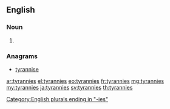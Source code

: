 ==English==

===Noun===
{{head|en|plural}}

# {{plural of|tyranny|lang=en}}

===Anagrams===
* [[tyrannise#English|tyrannise]]

[[Category:English plurals ending in "-ies"]]

[[ar:tyrannies]]
[[el:tyrannies]]
[[eo:tyrannies]]
[[fr:tyrannies]]
[[mg:tyrannies]]
[[my:tyrannies]]
[[ja:tyrannies]]
[[sv:tyrannies]]
[[th:tyrannies]]